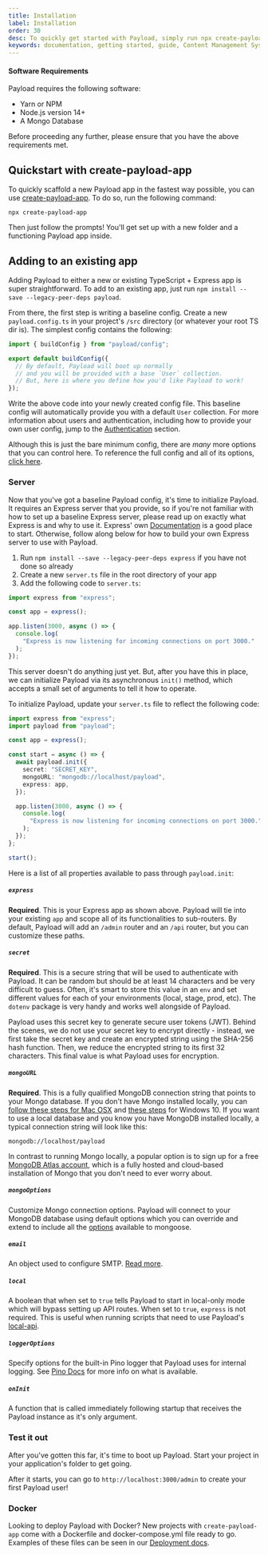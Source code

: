 ```yaml
---
title: Installation
label: Installation
order: 30
desc: To quickly get started with Payload, simply run npx create-payload-app or install from scratch.
keywords: documentation, getting started, guide, Content Management System, cms, headless, javascript, node, react, express
---
```


#### Software Requirements

Payload requires the following software:

- Yarn or NPM
- Node.js version 14+
- A Mongo Database

<Banner type="warning">
  Before proceeding any further, please ensure that you have the above
  requirements met.
</Banner>

## Quickstart with create-payload-app

To quickly scaffold a new Payload app in the fastest way possible, you can use [create-payload-app](https://npmjs.com/package/create-payload-app). To do so, run the following command:

```
npx create-payload-app
```

Then just follow the prompts! You'll get set up with a new folder and a functioning Payload app inside.

## Adding to an existing app

Adding Payload to either a new or existing TypeScript + Express app is super straightforward. To add to an existing app, just run `npm install --save --legacy-peer-deps payload`.

From there, the first step is writing a baseline config. Create a new `payload.config.ts` in your project's `/src` directory (or whatever your root TS dir is). The simplest config contains the following:

```js
import { buildConfig } from "payload/config";

export default buildConfig({
  // By default, Payload will boot up normally
  // and you will be provided with a base `User` collection.
  // But, here is where you define how you'd like Payload to work!
});
```

Write the above code into your newly created config file. This baseline config will automatically provide you with a default `User` collection. For more information about users and authentication, including how to provide your own user config, jump to the [Authentication](/docs/authentication/config) section.

Although this is just the bare minimum config, there are _many_ more options that you can control here. To reference the full config and all of its options, [click here](/docs/configuration/overview).

### Server

Now that you've got a baseline Payload config, it's time to initialize Payload. It requires an Express server that you provide, so if you're not familiar with how to set up a baseline Express server, please read up on exactly what Express is and why to use it. Express' own [Documentation](https://expressjs.com/en/starter/hello-world.html) is a good place to start. Otherwise, follow along below for how to build your own Express server to use with Payload.

1. Run `npm install --save --legacy-peer-deps express` if you have not done so already
1. Create a new `server.ts` file in the root directory of your app
1. Add the following code to `server.ts`:

```ts
import express from "express";

const app = express();

app.listen(3000, async () => {
  console.log(
    "Express is now listening for incoming connections on port 3000."
  );
});
```

This server doesn't do anything just yet. But, after you have this in place, we can initialize Payload via its asynchronous `init()` method, which accepts a small set of arguments to tell it how to operate.

To initialize Payload, update your `server.ts` file to reflect the following code:

```ts
import express from "express";
import payload from "payload";

const app = express();

const start = async () => {
  await payload.init({
    secret: "SECRET_KEY",
    mongoURL: "mongodb://localhost/payload",
    express: app,
  });

  app.listen(3000, async () => {
    console.log(
      "Express is now listening for incoming connections on port 3000."
    );
  });
};

start();
```

Here is a list of all properties available to pass through `payload.init`:

##### `express`

**Required**. This is your Express app as shown above. Payload will tie into your existing `app` and scope all of its functionalities to sub-routers. By default, Payload will add an `/admin` router and an `/api` router, but you can customize these paths.

##### `secret`

**Required**. This is a secure string that will be used to authenticate with Payload. It can be random but should be at least 14 characters and be very difficult to guess. Often, it's smart to store this value in an `env` and set different values for each of your environments (local, stage, prod, etc). The `dotenv` package is very handy and works well alongside of Payload.

Payload uses this secret key to generate secure user tokens (JWT). Behind the scenes, we do not use your secret key to encrypt directly - instead, we first take the secret key and create an encrypted string using the SHA-256 hash function. Then, we reduce the encrypted string to its first 32 characters. This final value is what Payload uses for encryption.

##### `mongoURL`

**Required**. This is a fully qualified MongoDB connection string that points to your Mongo database. If you don't have Mongo installed locally, you can [follow these steps for Mac OSX](https://docs.mongodb.com/manual/tutorial/install-mongodb-on-os-x/) and [these steps](https://docs.mongodb.com/manual/tutorial/install-mongodb-on-windows/) for Windows 10. If you want to use a local database and you know you have MongoDB installed locally, a typical connection string will look like this:

`mongodb://localhost/payload`

In contrast to running Mongo locally, a popular option is to sign up for a free [MongoDB Atlas account](https://www.mongodb.com/cloud/atlas), which is a fully hosted and cloud-based installation of Mongo that you don't need to ever worry about.

##### `mongoOptions`

Customize Mongo connection options. Payload will connect to your MongoDB database using default options which you can override and extend to include all the [options](https://mongoosejs.com/docs/connections.html#options) available to mongoose.

##### `email`

An object used to configure SMTP. [Read more](/docs/email/overview).

##### `local`

A boolean that when set to `true` tells Payload to start in local-only mode which will bypass setting up API routes. When set to `true`, `express` is not required. This is useful when running scripts that need to use Payload's [local-api](/docs/local-api/overview).

##### `loggerOptions`

Specify options for the built-in Pino logger that Payload uses for internal logging. See [Pino Docs](https://getpino.io/#/docs/api?id=options) for more info on what is available.

##### `onInit`

A function that is called immediately following startup that receives the Payload instance as it's only argument.

### Test it out

After you've gotten this far, it's time to boot up Payload. Start your project in your application's folder to get going.

After it starts, you can go to `http://localhost:3000/admin` to create your first Payload user!

### Docker

Looking to deploy Payload with Docker? New projects with `create-payload-app` come with a Dockerfile and docker-compose.yml file ready to go. Examples of these files can be seen in our [Deployment docs](/docs/production/deployment#docker).
